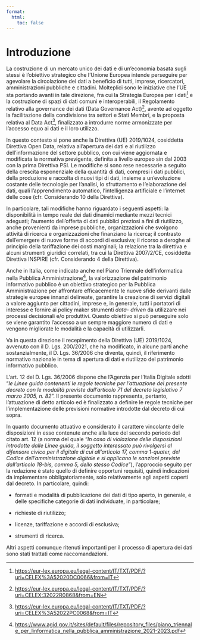 ```yaml
---
format:
  html:
    toc: false
---
```


# Introduzione {.unnumbered}

La costruzione di un mercato unico dei dati e di un'economia basata sugli stessi è l'obiettivo strategico che l'Unione Europea intende perseguire per agevolare la circolazione dei dati a beneficio di tutti, imprese, ricercatori, amministrazioni pubbliche e cittadini. Molteplici sono le iniziative che l'UE sta portando avanti in tale direzione, fra cui la Strategia Europea per i dati[^bookmark5] e la costruzione di spazi di dati comuni e interoperabili, il Regolamento relativo alla governance dei dati (Data Governance Act)[^#_bookmark6], avente ad oggetto la facilitazione della condivisione tra settori e Stati Membri, e la proposta relativa al Data Act[^#_bookmark7], finalizzato a introdurre norme armonizzate per l'accesso equo ai dati e il loro utilizzo.

In questo contesto si pone anche la Direttiva (UE) 2019/1024, cosiddetta Direttiva Open Data, relativa all'apertura dei dati e al riutilizzo dell'informazione del settore pubblico, con cui viene aggiornata e modificata la normativa previgente, definita a livello europeo sin dal 2003 con la prima Direttiva PSI. Le modifiche si sono rese necessarie a seguito della crescita esponenziale della quantità di dati, compresi i dati pubblici, della produzione e raccolta di nuovi tipi di dati, insieme a un'evoluzione costante delle tecnologie per l'analisi, lo sfruttamento e l'elaborazione dei dati, quali l'apprendimento automatico, l'intelligenza artificiale e l'internet delle cose (cfr. Considerando 10 della Direttiva).

In particolare, tali modifiche hanno riguardato i seguenti aspetti: la disponibilità in tempo reale dei dati dinamici mediante mezzi tecnici adeguati; l'aumento dell'offerta di dati pubblici preziosi a fini di riutilizzo, anche provenienti da imprese pubbliche, organizzazioni che svolgono attività di ricerca e organizzazioni che finanziano la ricerca; il contrasto dell'emergere di nuove forme di accordi di esclusiva; il ricorso a deroghe al principio della tariffazione dei costi marginali; la relazione tra la direttiva e alcuni strumenti giuridici correlati, tra cui la Direttiva 2007/2/CE, cosiddetta Direttiva INSPIRE (cfr. Considerando 4 della Direttiva).

Anche in Italia, come indicato anche nel Piano Triennale dell'informatica nella Pubblica Amministrazione[^#_bookmark8], la valorizzazione del patrimonio informativo pubblico è un obiettivo strategico per la Pubblica Amministrazione per affrontare efficacemente le nuove sfide derivanti dalle strategie europee innanzi delineate, garantire la creazione di servizi digitali a valore aggiunto per cittadini, imprese e, in generale, tutti i portatori di interesse e fornire ai policy maker strumenti *data- driven* da utilizzare nei processi decisionali e/o produttivi. Questo obiettivo si può perseguire solo se viene garantito l'accesso a un sempre maggiore numero di dati e vengono migliorate le modalità e la capacità di utilizzarli.

Va in questa direzione il recepimento della Direttiva (UE) 2019/1024, avvenuto con il D. Lgs. 200/2021, che ha modificato, in alcune parti anche sostanzialmente, il D. Lgs. 36/2006 che diventa, quindi, il riferimento normativo nazionale in tema di apertura di dati e riutilizzo del patrimonio informativo pubblico.

L'art. 12 del D. Lgs. 36/2006 dispone che l'Agenzia per l'Italia Digitale adotti "*le Linee guida contenenti le regole tecniche per l'attuazione del presente decreto con le modalità previste dall'articolo 71 del decreto legislativo 7 marzo 2005, n. 82*". Il presente documento rappresenta, pertanto, l'attuazione di detto articolo ed è finalizzato a definire le regole tecniche per l'implementazione delle previsioni normative introdotte dal decreto di cui sopra.

In quanto documento attuativo e considerato il carattere vincolante delle disposizioni in esso contenute anche alla luce del secondo periodo del citato art. 12 (a norma del quale "*In caso di violazione delle disposizioni introdotte dalle Linee guida, il soggetto interessato può rivolgersi al difensore civico per il digitale di cui all'articolo 17, comma 1-quater, del Codice dell'amministrazione digitale e si applicano le sanzioni previste dall'articolo 18-bis, comma 5, dello stesso Codice*"), l'approccio seguito per la redazione è stato quello di definire opportuni requisiti, quindi indicazioni da implementare obbligatoriamente, solo relativamente agli aspetti coperti dal decreto. In particolare, quindi:

- formati e modalità di pubblicazione dei dati di tipo aperto, in generale, e delle specifiche categorie di dati individuate, in particolare;

- richieste di riutilizzo;

- licenze, tariffazione e accordi di esclusiva;

- strumenti di ricerca.

Altri aspetti comunque ritenuti importanti per il processo di apertura dei dati sono stati trattati come raccomandazioni.

[^bookmark5]: <https://eur-lex.europa.eu/legal-content/IT/TXT/PDF/?uri=CELEX%3A52020DC0066&from=IT>

[^#_bookmark6]: <https://eur-lex.europa.eu/legal-content/IT/TXT/PDF/?uri=CELEX:32022R0868&from=EN>

[^#_bookmark7]: <https://eur-lex.europa.eu/legal-content/IT/TXT/PDF/?uri=CELEX%3A52022PC0068&from=IT>

[^#_bookmark8]: <https://www.agid.gov.it/sites/default/files/repository_files/piano_triennale_per_linformatica_nella_pubblica_amministrazione_2021-2023.pdf>
